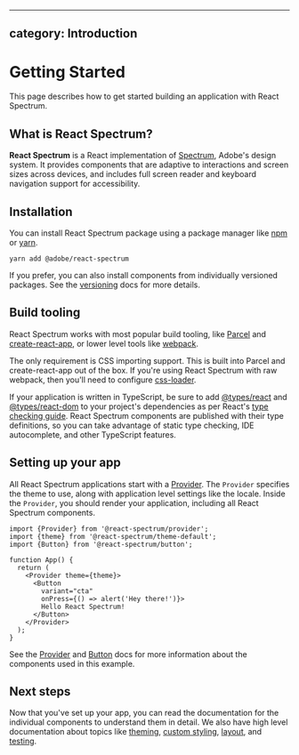 <!-- Copyright 2020 Adobe. All rights reserved.
This file is licensed to you under the Apache License, Version 2.0 (the "License");
you may not use this file except in compliance with the License. You may obtain a copy
of the License at http://www.apache.org/licenses/LICENSE-2.0
Unless required by applicable law or agreed to in writing, software distributed under
the License is distributed on an "AS IS" BASIS, WITHOUT WARRANTIES OR REPRESENTATIONS
OF ANY KIND, either express or implied. See the License for the specific language
governing permissions and limitations under the License. -->


---
category: Introduction
---

# Getting Started

This page describes how to get started building an application with React Spectrum.

## What is React Spectrum?

**React Spectrum** is a React implementation of [Spectrum](https://spectrum.adobe.com/), Adobe's design system.
It provides components that are adaptive to interactions and screen sizes across devices, and includes full
screen reader and keyboard navigation support for accessibility.

## Installation

You can install React Spectrum package using a package manager like [npm](https://docs.npmjs.com/cli/npm) or
[yarn](https://classic.yarnpkg.com/lang/en/).

```
yarn add @adobe/react-spectrum
```

If you prefer, you can also install components from individually versioned packages. See the [versioning](versioning.html)
docs for more details.

## Build tooling

React Spectrum works with most popular build tooling, like [Parcel](https://parceljs.org) and
[create-react-app](https://create-react-app.dev), or lower level tools like [webpack](https://webpack.js.org/).

The only requirement is CSS importing support. This is built into Parcel and create-react-app out of the box.
If you're using React Spectrum with raw webpack, then you'll need to configure [css-loader](https://webpack.js.org/loaders/css-loader/).

If your application is written in TypeScript, be sure to add [@types/react](https://www.npmjs.com/package/@types/react) and [@types/react-dom](https://www.npmjs.com/package/@types/react-dom) to your project's dependencies as per React's [type checking guide](https://reactjs.org/docs/static-type-checking.html#type-definitions). React Spectrum components are published with their type definitions, so you can take advantage of static type checking, IDE autocomplete, and other TypeScript features.

## Setting up your app

All React Spectrum applications start with a [Provider](Provider.html). The `Provider` specifies the theme to use,
along with application level settings like the locale. Inside the `Provider`, you should render your application,
including all React Spectrum components.

```tsx example sandbox-disabled=true
import {Provider} from '@react-spectrum/provider';
import {theme} from '@react-spectrum/theme-default';
import {Button} from '@react-spectrum/button';

function App() {
  return (
    <Provider theme={theme}>
      <Button
        variant="cta"
        onPress={() => alert('Hey there!')}>
        Hello React Spectrum!
      </Button>
    </Provider>
  );
}
```

See the [Provider](Provider.html) and [Button](Button.html) docs for more information about the components used in this example.

## Next steps

Now that you've set up your app, you can read the documentation for the individual components to understand them in detail.
We also have high level documentation about topics like [theming](theming.html), [custom styling](styling.html),
[layout](layout.html), and [testing](testing.html).
